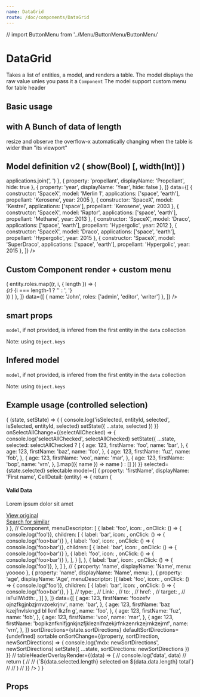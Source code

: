 ```yaml
---
name: DataGrid
route: /doc/components/DataGrid
---
```


// import ButtonMenu from '../Menu/ButtonMenu/ButtonMenu'




# DataGrid

Takes a list of entities, a model, and renders a table.
The model displays the raw value unles you pass it a `Component`
The model support custom menu for table header


## Basic usage

<Playground>
  <ThemeProvider>
    <DataGrid
      reorderable
      useSmartOverflowX
      resizable
      model={[
        { property: 'constructor', displayName: 'Main Constructor' },
        { property: 'model', displayName: 'Vehicule Model' },
        { property: 'application', displayName: 'Terrain' },
      ]}
      data={[
        { constructor: 'SpaceX - $$$$$$$$$$$$$$$$ $$$$$$$$$$$$$$$ $$$$$$$$$$$$$$$ $$$$$$$$$$$$$$$ $$$$$$$$$$$$$$$ $$$$$$$$$$$$$$$ $$$$$$$$$$$$$$$$$$$$$$$$$$$$$$ $$$$$$$$$$$$$$$ $$$$$$$$$$$$$$$ $$$$$$$$$$$$$$$ $$$$$$$$$$$$$$$ $$$$$$$$$$$$$$$ $$$$$$$$$$$$$$$ $$$$$$$$$$$$$$$', model: 'falcon', application: 'space' },
        { constructor: 'Tesla', model: 'model X', application: 'earth, mars' },
        { constructor: 'SpaceX', model: 'dragon', application: 'space' },
      ]}
    />
  </ThemeProvider>
</Playground>



## with A Bunch of data of length

resize and observe the overflow-x automatically changing when the table is wider than "its viewport"

<Playground>
  <ThemeProvider>
    <div>
      <DataGrid
        reorderable
        resizable
        useSmartOverflowX
        data={[
          { constructor: 'SpaceX - $$$$$$$$$$$$$$$$ $$$$$$$$$$$$$$$ $$$$$$$$$$$$$$$ $$$$$$$$$$$$$$$ $$$$$$$$$$$$$$$ $$$$$$$$$$$$$$$ $$$$$$$$$$$$$$$$$$$$$$$$$$$$$$ $$$$$$$$$$$$$$$ $$$$$$$$$$$$$$$ $$$$$$$$$$$$$$$ $$$$$$$$$$$$$$$ $$$$$$$$$$$$$$$ $$$$$$$$$$$$$$$ $$$$$$$$$$$$$$$', model: 'falcon  - $$$$$$$$$$$$$$$$', fooz: 'bar  - $$$$$$$$$$$$$$$$', foo: ' - $$$$$$$$$$$$$$$$', bar:  '- $$$$$$$$$$$$$$$$', baz: ' - $$$$$$$$$$$$$$$$ $$$$$$$$$$$$$$$$$$$$$$$$$$$$$$$$$$$$$$$$$$$$$$$$ $$$$$$$$$$$$$$$$$$$$$$$$$$$$$$$$$$$$$$$$$$$$$$$$ $$$$$$$$$$$$$$$$$$$$$$$$$$$$$$$$$$$$$$$$$$$$$$$$ $$$$$$$$$$$$$$$$$$$$$$$$$$$$$$$$$$$$$$$$$$$$$$$$ $$$$$$$$$$$$$$$$$$$$$$$$$$$$$$$$$$$$$$$$$$$$$$$$ $$$$$$$$$$$$$$$$$$$$$$$$$$$$$$$$$$$$$$$$$$$$$$$$ $$$$$$$$$$$$$$$$$$$$$$$$$$$$$$$$$$$$$$$$$$$$$$$$ $$$$$$$$$$$$$$$$$$$$$$$$$$$$$$$$$$$$$$$$$$$$$$$$ $$$$$$$$$$$$$$$$$$$$$$$$$$$$$$$$$$$$$$$$$$$$$$$$ $$$$$$$$$$$$$$$$$$$$$$$$$$$$$$$$$$$$$$$$$$$$$$$$ $$$$$$$$$$$$$$$$$$$$$$$$$$$$$$$$$$$$$$$$$$$$$$$$ $$$$$$$$$$$$$$$$$$$$$$$$$$$$$$$$' },
          { constructor: 'Tesla - $$$$$$$$$$$$$$$$', model: 'model X', fooz: 'bar  - $$$$$$$$$$$$$$$$', foo: ' - $$$$$$$$$$$$$$$$', bar:  '- $$$$$$$$$$$$$$$$', baz: ' - $$$$$$$$$$$$$$$$ $$$$$$$$$$$$$$$$$$$$$$$$$$$$$$$$$$$$$$$$$$$$$$$$ $$$$$$$$$$$$$$$$$$$$$$$$$$$$$$$$$$$$$$$$$$$$$$$$ $$$$$$$$$$$$$$$$$$$$$$$$$$$$$$$$$$$$$$$$$$$$$$$$ $$$$$$$$$$$$$$$$$$$$$$$$$$$$$$$$$$$$$$$$$$$$$$$$ $$$$$$$$$$$$$$$$$$$$$$$$$$$$$$$$$$$$$$$$$$$$$$$$ $$$$$$$$$$$$$$$$$$$$$$$$$$$$$$$$$$$$$$$$$$$$$$$$ $$$$$$$$$$$$$$$$$$$$$$$$$$$$$$$$$$$$$$$$$$$$$$$$ $$$$$$$$$$$$$$$$$$$$$$$$$$$$$$$$$$$$$$$$$$$$$$$$ $$$$$$$$$$$$$$$$$$$$$$$$$$$$$$$$$$$$$$$$$$$$$$$$ $$$$$$$$$$$$$$$$$$$$$$$$$$$$$$$$$$$$$$$$$$$$$$$$ $$$$$$$$$$$$$$$$$$$$$$$$$$$$$$$$$$$$$$$$$$$$$$$$ $$$$$$$$$$$$$$$$$$$$$$$$$$$$$$$$'  },
          { constructor: 'SpaceX - $$$$$$$$$$$$$$$$ $$$$$$$$$$$$$$$ $$$$$$$$$$$$$$$ $$$$$$$$$$$$$$$ $$$$$$$$$$$$$$$ $$$$$$$$$$$$$$$ $$$$$$$$$$$$$$$$$$$$$$$$$$$$$$ $$$$$$$$$$$$$$$ $$$$$$$$$$$$$$$ $$$$$$$$$$$$$$$ $$$$$$$$$$$$$$$ $$$$$$$$$$$$$$$ $$$$$$$$$$$$$$$ $$$$$$$$$$$$$$$', model: 'falcon  - $$$$$$$$$$$$$$$$', fooz: 'bar  - $$$$$$$$$$$$$$$$', foo: ' - $$$$$$$$$$$$$$$$', bar:  '- $$$$$$$$$$$$$$$$', baz: ' - $$$$$$$$$$$$$$$$ $$$$$$$$$$$$$$$$$$$$$$$$$$$$$$$$$$$$$$$$$$$$$$$$ $$$$$$$$$$$$$$$$$$$$$$$$$$$$$$$$$$$$$$$$$$$$$$$$ $$$$$$$$$$$$$$$$$$$$$$$$$$$$$$$$$$$$$$$$$$$$$$$$ $$$$$$$$$$$$$$$$$$$$$$$$$$$$$$$$$$$$$$$$$$$$$$$$ $$$$$$$$$$$$$$$$$$$$$$$$$$$$$$$$$$$$$$$$$$$$$$$$ $$$$$$$$$$$$$$$$$$$$$$$$$$$$$$$$$$$$$$$$$$$$$$$$ $$$$$$$$$$$$$$$$$$$$$$$$$$$$$$$$$$$$$$$$$$$$$$$$ $$$$$$$$$$$$$$$$$$$$$$$$$$$$$$$$$$$$$$$$$$$$$$$$ $$$$$$$$$$$$$$$$$$$$$$$$$$$$$$$$$$$$$$$$$$$$$$$$ $$$$$$$$$$$$$$$$$$$$$$$$$$$$$$$$$$$$$$$$$$$$$$$$ $$$$$$$$$$$$$$$$$$$$$$$$$$$$$$$$$$$$$$$$$$$$$$$$ $$$$$$$$$$$$$$$$$$$$$$$$$$$$$$$$' },
          { constructor: 'Tesla - $$$$$$$$$$$$$$$$', model: 'model X', fooz: 'bar  - $$$$$$$$$$$$$$$$', foo: ' - $$$$$$$$$$$$$$$$', bar:  '- $$$$$$$$$$$$$$$$', baz: ' - $$$$$$$$$$$$$$$$ $$$$$$$$$$$$$$$$$$$$$$$$$$$$$$$$$$$$$$$$$$$$$$$$ $$$$$$$$$$$$$$$$$$$$$$$$$$$$$$$$$$$$$$$$$$$$$$$$ $$$$$$$$$$$$$$$$$$$$$$$$$$$$$$$$$$$$$$$$$$$$$$$$ $$$$$$$$$$$$$$$$$$$$$$$$$$$$$$$$$$$$$$$$$$$$$$$$ $$$$$$$$$$$$$$$$$$$$$$$$$$$$$$$$$$$$$$$$$$$$$$$$ $$$$$$$$$$$$$$$$$$$$$$$$$$$$$$$$$$$$$$$$$$$$$$$$ $$$$$$$$$$$$$$$$$$$$$$$$$$$$$$$$$$$$$$$$$$$$$$$$ $$$$$$$$$$$$$$$$$$$$$$$$$$$$$$$$$$$$$$$$$$$$$$$$ $$$$$$$$$$$$$$$$$$$$$$$$$$$$$$$$$$$$$$$$$$$$$$$$ $$$$$$$$$$$$$$$$$$$$$$$$$$$$$$$$$$$$$$$$$$$$$$$$ $$$$$$$$$$$$$$$$$$$$$$$$$$$$$$$$$$$$$$$$$$$$$$$$ $$$$$$$$$$$$$$$$$$$$$$$$$$$$$$$$'  },
          { constructor: 'SpaceX - $$$$$$$$$$$$$$$$ $$$$$$$$$$$$$$$ $$$$$$$$$$$$$$$ $$$$$$$$$$$$$$$ $$$$$$$$$$$$$$$ $$$$$$$$$$$$$$$ $$$$$$$$$$$$$$$$$$$$$$$$$$$$$$ $$$$$$$$$$$$$$$ $$$$$$$$$$$$$$$ $$$$$$$$$$$$$$$ $$$$$$$$$$$$$$$ $$$$$$$$$$$$$$$ $$$$$$$$$$$$$$$ $$$$$$$$$$$$$$$', model: 'falcon  - $$$$$$$$$$$$$$$$', fooz: 'bar  - $$$$$$$$$$$$$$$$', foo: ' - $$$$$$$$$$$$$$$$', bar:  '- $$$$$$$$$$$$$$$$', baz: ' - $$$$$$$$$$$$$$$$ $$$$$$$$$$$$$$$$$$$$$$$$$$$$$$$$$$$$$$$$$$$$$$$$ $$$$$$$$$$$$$$$$$$$$$$$$$$$$$$$$$$$$$$$$$$$$$$$$ $$$$$$$$$$$$$$$$$$$$$$$$$$$$$$$$$$$$$$$$$$$$$$$$ $$$$$$$$$$$$$$$$$$$$$$$$$$$$$$$$$$$$$$$$$$$$$$$$ $$$$$$$$$$$$$$$$$$$$$$$$$$$$$$$$$$$$$$$$$$$$$$$$ $$$$$$$$$$$$$$$$$$$$$$$$$$$$$$$$$$$$$$$$$$$$$$$$ $$$$$$$$$$$$$$$$$$$$$$$$$$$$$$$$$$$$$$$$$$$$$$$$ $$$$$$$$$$$$$$$$$$$$$$$$$$$$$$$$$$$$$$$$$$$$$$$$ $$$$$$$$$$$$$$$$$$$$$$$$$$$$$$$$$$$$$$$$$$$$$$$$ $$$$$$$$$$$$$$$$$$$$$$$$$$$$$$$$$$$$$$$$$$$$$$$$ $$$$$$$$$$$$$$$$$$$$$$$$$$$$$$$$$$$$$$$$$$$$$$$$ $$$$$$$$$$$$$$$$$$$$$$$$$$$$$$$$' },
          { constructor: 'Tesla - $$$$$$$$$$$$$$$$', model: 'model X', fooz: 'bar  - $$$$$$$$$$$$$$$$', foo: ' - $$$$$$$$$$$$$$$$', bar:  '- $$$$$$$$$$$$$$$$', baz: ' - $$$$$$$$$$$$$$$$ $$$$$$$$$$$$$$$$$$$$$$$$$$$$$$$$$$$$$$$$$$$$$$$$ $$$$$$$$$$$$$$$$$$$$$$$$$$$$$$$$$$$$$$$$$$$$$$$$ $$$$$$$$$$$$$$$$$$$$$$$$$$$$$$$$$$$$$$$$$$$$$$$$ $$$$$$$$$$$$$$$$$$$$$$$$$$$$$$$$$$$$$$$$$$$$$$$$ $$$$$$$$$$$$$$$$$$$$$$$$$$$$$$$$$$$$$$$$$$$$$$$$ $$$$$$$$$$$$$$$$$$$$$$$$$$$$$$$$$$$$$$$$$$$$$$$$ $$$$$$$$$$$$$$$$$$$$$$$$$$$$$$$$$$$$$$$$$$$$$$$$ $$$$$$$$$$$$$$$$$$$$$$$$$$$$$$$$$$$$$$$$$$$$$$$$ $$$$$$$$$$$$$$$$$$$$$$$$$$$$$$$$$$$$$$$$$$$$$$$$ $$$$$$$$$$$$$$$$$$$$$$$$$$$$$$$$$$$$$$$$$$$$$$$$ $$$$$$$$$$$$$$$$$$$$$$$$$$$$$$$$$$$$$$$$$$$$$$$$ $$$$$$$$$$$$$$$$$$$$$$$$$$$$$$$$'  },
          { constructor: 'SpaceX - $$$$$$$$$$$$$$$$ $$$$$$$$$$$$$$$ $$$$$$$$$$$$$$$ $$$$$$$$$$$$$$$ $$$$$$$$$$$$$$$ $$$$$$$$$$$$$$$ $$$$$$$$$$$$$$$$$$$$$$$$$$$$$$ $$$$$$$$$$$$$$$ $$$$$$$$$$$$$$$ $$$$$$$$$$$$$$$ $$$$$$$$$$$$$$$ $$$$$$$$$$$$$$$ $$$$$$$$$$$$$$$ $$$$$$$$$$$$$$$', model: 'falcon  - $$$$$$$$$$$$$$$$', fooz: 'bar  - $$$$$$$$$$$$$$$$', foo: ' - $$$$$$$$$$$$$$$$', bar:  '- $$$$$$$$$$$$$$$$', baz: ' - $$$$$$$$$$$$$$$$ $$$$$$$$$$$$$$$$$$$$$$$$$$$$$$$$$$$$$$$$$$$$$$$$ $$$$$$$$$$$$$$$$$$$$$$$$$$$$$$$$$$$$$$$$$$$$$$$$ $$$$$$$$$$$$$$$$$$$$$$$$$$$$$$$$$$$$$$$$$$$$$$$$ $$$$$$$$$$$$$$$$$$$$$$$$$$$$$$$$$$$$$$$$$$$$$$$$ $$$$$$$$$$$$$$$$$$$$$$$$$$$$$$$$$$$$$$$$$$$$$$$$ $$$$$$$$$$$$$$$$$$$$$$$$$$$$$$$$$$$$$$$$$$$$$$$$ $$$$$$$$$$$$$$$$$$$$$$$$$$$$$$$$$$$$$$$$$$$$$$$$ $$$$$$$$$$$$$$$$$$$$$$$$$$$$$$$$$$$$$$$$$$$$$$$$ $$$$$$$$$$$$$$$$$$$$$$$$$$$$$$$$$$$$$$$$$$$$$$$$ $$$$$$$$$$$$$$$$$$$$$$$$$$$$$$$$$$$$$$$$$$$$$$$$ $$$$$$$$$$$$$$$$$$$$$$$$$$$$$$$$$$$$$$$$$$$$$$$$ $$$$$$$$$$$$$$$$$$$$$$$$$$$$$$$$' },
          { constructor: 'Tesla - $$$$$$$$$$$$$$$$', model: 'model X', fooz: 'bar  - $$$$$$$$$$$$$$$$', foo: ' - $$$$$$$$$$$$$$$$', bar:  '- $$$$$$$$$$$$$$$$', baz: ' - $$$$$$$$$$$$$$$$ $$$$$$$$$$$$$$$$$$$$$$$$$$$$$$$$$$$$$$$$$$$$$$$$ $$$$$$$$$$$$$$$$$$$$$$$$$$$$$$$$$$$$$$$$$$$$$$$$ $$$$$$$$$$$$$$$$$$$$$$$$$$$$$$$$$$$$$$$$$$$$$$$$ $$$$$$$$$$$$$$$$$$$$$$$$$$$$$$$$$$$$$$$$$$$$$$$$ $$$$$$$$$$$$$$$$$$$$$$$$$$$$$$$$$$$$$$$$$$$$$$$$ $$$$$$$$$$$$$$$$$$$$$$$$$$$$$$$$$$$$$$$$$$$$$$$$ $$$$$$$$$$$$$$$$$$$$$$$$$$$$$$$$$$$$$$$$$$$$$$$$ $$$$$$$$$$$$$$$$$$$$$$$$$$$$$$$$$$$$$$$$$$$$$$$$ $$$$$$$$$$$$$$$$$$$$$$$$$$$$$$$$$$$$$$$$$$$$$$$$ $$$$$$$$$$$$$$$$$$$$$$$$$$$$$$$$$$$$$$$$$$$$$$$$ $$$$$$$$$$$$$$$$$$$$$$$$$$$$$$$$$$$$$$$$$$$$$$$$ $$$$$$$$$$$$$$$$$$$$$$$$$$$$$$$$'  },
          { constructor: 'SpaceX - $$$$$$$$$$$$$$$$ $$$$$$$$$$$$$$$ $$$$$$$$$$$$$$$ $$$$$$$$$$$$$$$ $$$$$$$$$$$$$$$ $$$$$$$$$$$$$$$ $$$$$$$$$$$$$$$$$$$$$$$$$$$$$$ $$$$$$$$$$$$$$$ $$$$$$$$$$$$$$$ $$$$$$$$$$$$$$$ $$$$$$$$$$$$$$$ $$$$$$$$$$$$$$$ $$$$$$$$$$$$$$$ $$$$$$$$$$$$$$$', model: 'falcon  - $$$$$$$$$$$$$$$$', fooz: 'bar  - $$$$$$$$$$$$$$$$', foo: ' - $$$$$$$$$$$$$$$$', bar:  '- $$$$$$$$$$$$$$$$', baz: ' - $$$$$$$$$$$$$$$$ $$$$$$$$$$$$$$$$$$$$$$$$$$$$$$$$$$$$$$$$$$$$$$$$ $$$$$$$$$$$$$$$$$$$$$$$$$$$$$$$$$$$$$$$$$$$$$$$$ $$$$$$$$$$$$$$$$$$$$$$$$$$$$$$$$$$$$$$$$$$$$$$$$ $$$$$$$$$$$$$$$$$$$$$$$$$$$$$$$$$$$$$$$$$$$$$$$$ $$$$$$$$$$$$$$$$$$$$$$$$$$$$$$$$$$$$$$$$$$$$$$$$ $$$$$$$$$$$$$$$$$$$$$$$$$$$$$$$$$$$$$$$$$$$$$$$$ $$$$$$$$$$$$$$$$$$$$$$$$$$$$$$$$$$$$$$$$$$$$$$$$ $$$$$$$$$$$$$$$$$$$$$$$$$$$$$$$$$$$$$$$$$$$$$$$$ $$$$$$$$$$$$$$$$$$$$$$$$$$$$$$$$$$$$$$$$$$$$$$$$ $$$$$$$$$$$$$$$$$$$$$$$$$$$$$$$$$$$$$$$$$$$$$$$$ $$$$$$$$$$$$$$$$$$$$$$$$$$$$$$$$$$$$$$$$$$$$$$$$ $$$$$$$$$$$$$$$$$$$$$$$$$$$$$$$$' },
          { constructor: 'Tesla - $$$$$$$$$$$$$$$$', model: 'model X', fooz: 'bar  - $$$$$$$$$$$$$$$$', foo: ' - $$$$$$$$$$$$$$$$', bar:  '- $$$$$$$$$$$$$$$$', baz: ' - $$$$$$$$$$$$$$$$ $$$$$$$$$$$$$$$$$$$$$$$$$$$$$$$$$$$$$$$$$$$$$$$$ $$$$$$$$$$$$$$$$$$$$$$$$$$$$$$$$$$$$$$$$$$$$$$$$ $$$$$$$$$$$$$$$$$$$$$$$$$$$$$$$$$$$$$$$$$$$$$$$$ $$$$$$$$$$$$$$$$$$$$$$$$$$$$$$$$$$$$$$$$$$$$$$$$ $$$$$$$$$$$$$$$$$$$$$$$$$$$$$$$$$$$$$$$$$$$$$$$$ $$$$$$$$$$$$$$$$$$$$$$$$$$$$$$$$$$$$$$$$$$$$$$$$ $$$$$$$$$$$$$$$$$$$$$$$$$$$$$$$$$$$$$$$$$$$$$$$$ $$$$$$$$$$$$$$$$$$$$$$$$$$$$$$$$$$$$$$$$$$$$$$$$ $$$$$$$$$$$$$$$$$$$$$$$$$$$$$$$$$$$$$$$$$$$$$$$$ $$$$$$$$$$$$$$$$$$$$$$$$$$$$$$$$$$$$$$$$$$$$$$$$ $$$$$$$$$$$$$$$$$$$$$$$$$$$$$$$$$$$$$$$$$$$$$$$$ $$$$$$$$$$$$$$$$$$$$$$$$$$$$$$$$'  },
          { constructor: 'SpaceX - $$$$$$$$$$$$$$$$ $$$$$$$$$$$$$$$ $$$$$$$$$$$$$$$ $$$$$$$$$$$$$$$ $$$$$$$$$$$$$$$ $$$$$$$$$$$$$$$ $$$$$$$$$$$$$$$$$$$$$$$$$$$$$$ $$$$$$$$$$$$$$$ $$$$$$$$$$$$$$$ $$$$$$$$$$$$$$$ $$$$$$$$$$$$$$$ $$$$$$$$$$$$$$$ $$$$$$$$$$$$$$$ $$$$$$$$$$$$$$$', model: 'falcon  - $$$$$$$$$$$$$$$$', fooz: 'bar  - $$$$$$$$$$$$$$$$', foo: ' - $$$$$$$$$$$$$$$$', bar:  '- $$$$$$$$$$$$$$$$', baz: ' - $$$$$$$$$$$$$$$$ $$$$$$$$$$$$$$$$$$$$$$$$$$$$$$$$$$$$$$$$$$$$$$$$ $$$$$$$$$$$$$$$$$$$$$$$$$$$$$$$$$$$$$$$$$$$$$$$$ $$$$$$$$$$$$$$$$$$$$$$$$$$$$$$$$$$$$$$$$$$$$$$$$ $$$$$$$$$$$$$$$$$$$$$$$$$$$$$$$$$$$$$$$$$$$$$$$$ $$$$$$$$$$$$$$$$$$$$$$$$$$$$$$$$$$$$$$$$$$$$$$$$ $$$$$$$$$$$$$$$$$$$$$$$$$$$$$$$$$$$$$$$$$$$$$$$$ $$$$$$$$$$$$$$$$$$$$$$$$$$$$$$$$$$$$$$$$$$$$$$$$ $$$$$$$$$$$$$$$$$$$$$$$$$$$$$$$$$$$$$$$$$$$$$$$$ $$$$$$$$$$$$$$$$$$$$$$$$$$$$$$$$$$$$$$$$$$$$$$$$ $$$$$$$$$$$$$$$$$$$$$$$$$$$$$$$$$$$$$$$$$$$$$$$$ $$$$$$$$$$$$$$$$$$$$$$$$$$$$$$$$$$$$$$$$$$$$$$$$ $$$$$$$$$$$$$$$$$$$$$$$$$$$$$$$$' },
          { constructor: 'Tesla - $$$$$$$$$$$$$$$$', model: 'model X', fooz: 'bar  - $$$$$$$$$$$$$$$$', foo: ' - $$$$$$$$$$$$$$$$', bar:  '- $$$$$$$$$$$$$$$$', baz: ' - $$$$$$$$$$$$$$$$ $$$$$$$$$$$$$$$$$$$$$$$$$$$$$$$$$$$$$$$$$$$$$$$$ $$$$$$$$$$$$$$$$$$$$$$$$$$$$$$$$$$$$$$$$$$$$$$$$ $$$$$$$$$$$$$$$$$$$$$$$$$$$$$$$$$$$$$$$$$$$$$$$$ $$$$$$$$$$$$$$$$$$$$$$$$$$$$$$$$$$$$$$$$$$$$$$$$ $$$$$$$$$$$$$$$$$$$$$$$$$$$$$$$$$$$$$$$$$$$$$$$$ $$$$$$$$$$$$$$$$$$$$$$$$$$$$$$$$$$$$$$$$$$$$$$$$ $$$$$$$$$$$$$$$$$$$$$$$$$$$$$$$$$$$$$$$$$$$$$$$$ $$$$$$$$$$$$$$$$$$$$$$$$$$$$$$$$$$$$$$$$$$$$$$$$ $$$$$$$$$$$$$$$$$$$$$$$$$$$$$$$$$$$$$$$$$$$$$$$$ $$$$$$$$$$$$$$$$$$$$$$$$$$$$$$$$$$$$$$$$$$$$$$$$ $$$$$$$$$$$$$$$$$$$$$$$$$$$$$$$$$$$$$$$$$$$$$$$$ $$$$$$$$$$$$$$$$$$$$$$$$$$$$$$$$'  },
          { constructor: 'SpaceX - $$$$$$$$$$$$$$$$ $$$$$$$$$$$$$$$ $$$$$$$$$$$$$$$ $$$$$$$$$$$$$$$ $$$$$$$$$$$$$$$ $$$$$$$$$$$$$$$ $$$$$$$$$$$$$$$$$$$$$$$$$$$$$$ $$$$$$$$$$$$$$$ $$$$$$$$$$$$$$$ $$$$$$$$$$$$$$$ $$$$$$$$$$$$$$$ $$$$$$$$$$$$$$$ $$$$$$$$$$$$$$$ $$$$$$$$$$$$$$$', model: 'falcon  - $$$$$$$$$$$$$$$$', fooz: 'bar  - $$$$$$$$$$$$$$$$', foo: ' - $$$$$$$$$$$$$$$$', bar:  '- $$$$$$$$$$$$$$$$', baz: ' - $$$$$$$$$$$$$$$$ $$$$$$$$$$$$$$$$$$$$$$$$$$$$$$$$$$$$$$$$$$$$$$$$ $$$$$$$$$$$$$$$$$$$$$$$$$$$$$$$$$$$$$$$$$$$$$$$$ $$$$$$$$$$$$$$$$$$$$$$$$$$$$$$$$$$$$$$$$$$$$$$$$ $$$$$$$$$$$$$$$$$$$$$$$$$$$$$$$$$$$$$$$$$$$$$$$$ $$$$$$$$$$$$$$$$$$$$$$$$$$$$$$$$$$$$$$$$$$$$$$$$ $$$$$$$$$$$$$$$$$$$$$$$$$$$$$$$$$$$$$$$$$$$$$$$$ $$$$$$$$$$$$$$$$$$$$$$$$$$$$$$$$$$$$$$$$$$$$$$$$ $$$$$$$$$$$$$$$$$$$$$$$$$$$$$$$$$$$$$$$$$$$$$$$$ $$$$$$$$$$$$$$$$$$$$$$$$$$$$$$$$$$$$$$$$$$$$$$$$ $$$$$$$$$$$$$$$$$$$$$$$$$$$$$$$$$$$$$$$$$$$$$$$$ $$$$$$$$$$$$$$$$$$$$$$$$$$$$$$$$$$$$$$$$$$$$$$$$ $$$$$$$$$$$$$$$$$$$$$$$$$$$$$$$$' },
          { constructor: 'Tesla - $$$$$$$$$$$$$$$$', model: 'model X', fooz: 'bar  - $$$$$$$$$$$$$$$$', foo: ' - $$$$$$$$$$$$$$$$', bar:  '- $$$$$$$$$$$$$$$$', baz: ' - $$$$$$$$$$$$$$$$ $$$$$$$$$$$$$$$$$$$$$$$$$$$$$$$$$$$$$$$$$$$$$$$$ $$$$$$$$$$$$$$$$$$$$$$$$$$$$$$$$$$$$$$$$$$$$$$$$ $$$$$$$$$$$$$$$$$$$$$$$$$$$$$$$$$$$$$$$$$$$$$$$$ $$$$$$$$$$$$$$$$$$$$$$$$$$$$$$$$$$$$$$$$$$$$$$$$ $$$$$$$$$$$$$$$$$$$$$$$$$$$$$$$$$$$$$$$$$$$$$$$$ $$$$$$$$$$$$$$$$$$$$$$$$$$$$$$$$$$$$$$$$$$$$$$$$ $$$$$$$$$$$$$$$$$$$$$$$$$$$$$$$$$$$$$$$$$$$$$$$$ $$$$$$$$$$$$$$$$$$$$$$$$$$$$$$$$$$$$$$$$$$$$$$$$ $$$$$$$$$$$$$$$$$$$$$$$$$$$$$$$$$$$$$$$$$$$$$$$$ $$$$$$$$$$$$$$$$$$$$$$$$$$$$$$$$$$$$$$$$$$$$$$$$ $$$$$$$$$$$$$$$$$$$$$$$$$$$$$$$$$$$$$$$$$$$$$$$$ $$$$$$$$$$$$$$$$$$$$$$$$$$$$$$$$'  },
          { constructor: 'SpaceX - $$$$$$$$$$$$$$$$ $$$$$$$$$$$$$$$ $$$$$$$$$$$$$$$ $$$$$$$$$$$$$$$ $$$$$$$$$$$$$$$ $$$$$$$$$$$$$$$ $$$$$$$$$$$$$$$$$$$$$$$$$$$$$$ $$$$$$$$$$$$$$$ $$$$$$$$$$$$$$$ $$$$$$$$$$$$$$$ $$$$$$$$$$$$$$$ $$$$$$$$$$$$$$$ $$$$$$$$$$$$$$$ $$$$$$$$$$$$$$$', model: 'falcon  - $$$$$$$$$$$$$$$$', fooz: 'bar  - $$$$$$$$$$$$$$$$', foo: ' - $$$$$$$$$$$$$$$$', bar:  '- $$$$$$$$$$$$$$$$', baz: ' - $$$$$$$$$$$$$$$$ $$$$$$$$$$$$$$$$$$$$$$$$$$$$$$$$$$$$$$$$$$$$$$$$ $$$$$$$$$$$$$$$$$$$$$$$$$$$$$$$$$$$$$$$$$$$$$$$$ $$$$$$$$$$$$$$$$$$$$$$$$$$$$$$$$$$$$$$$$$$$$$$$$ $$$$$$$$$$$$$$$$$$$$$$$$$$$$$$$$$$$$$$$$$$$$$$$$ $$$$$$$$$$$$$$$$$$$$$$$$$$$$$$$$$$$$$$$$$$$$$$$$ $$$$$$$$$$$$$$$$$$$$$$$$$$$$$$$$$$$$$$$$$$$$$$$$ $$$$$$$$$$$$$$$$$$$$$$$$$$$$$$$$$$$$$$$$$$$$$$$$ $$$$$$$$$$$$$$$$$$$$$$$$$$$$$$$$$$$$$$$$$$$$$$$$ $$$$$$$$$$$$$$$$$$$$$$$$$$$$$$$$$$$$$$$$$$$$$$$$ $$$$$$$$$$$$$$$$$$$$$$$$$$$$$$$$$$$$$$$$$$$$$$$$ $$$$$$$$$$$$$$$$$$$$$$$$$$$$$$$$$$$$$$$$$$$$$$$$ $$$$$$$$$$$$$$$$$$$$$$$$$$$$$$$$' },
          { constructor: 'Tesla - $$$$$$$$$$$$$$$$', model: 'model X', fooz: 'bar  - $$$$$$$$$$$$$$$$', foo: ' - $$$$$$$$$$$$$$$$', bar:  '- $$$$$$$$$$$$$$$$', baz: ' - $$$$$$$$$$$$$$$$ $$$$$$$$$$$$$$$$$$$$$$$$$$$$$$$$$$$$$$$$$$$$$$$$ $$$$$$$$$$$$$$$$$$$$$$$$$$$$$$$$$$$$$$$$$$$$$$$$ $$$$$$$$$$$$$$$$$$$$$$$$$$$$$$$$$$$$$$$$$$$$$$$$ $$$$$$$$$$$$$$$$$$$$$$$$$$$$$$$$$$$$$$$$$$$$$$$$ $$$$$$$$$$$$$$$$$$$$$$$$$$$$$$$$$$$$$$$$$$$$$$$$ $$$$$$$$$$$$$$$$$$$$$$$$$$$$$$$$$$$$$$$$$$$$$$$$ $$$$$$$$$$$$$$$$$$$$$$$$$$$$$$$$$$$$$$$$$$$$$$$$ $$$$$$$$$$$$$$$$$$$$$$$$$$$$$$$$$$$$$$$$$$$$$$$$ $$$$$$$$$$$$$$$$$$$$$$$$$$$$$$$$$$$$$$$$$$$$$$$$ $$$$$$$$$$$$$$$$$$$$$$$$$$$$$$$$$$$$$$$$$$$$$$$$ $$$$$$$$$$$$$$$$$$$$$$$$$$$$$$$$$$$$$$$$$$$$$$$$ $$$$$$$$$$$$$$$$$$$$$$$$$$$$$$$$'  },
          { constructor: 'SpaceX - $$$$$$$$$$$$$$$$ $$$$$$$$$$$$$$$ $$$$$$$$$$$$$$$ $$$$$$$$$$$$$$$ $$$$$$$$$$$$$$$ $$$$$$$$$$$$$$$ $$$$$$$$$$$$$$$$$$$$$$$$$$$$$$ $$$$$$$$$$$$$$$ $$$$$$$$$$$$$$$ $$$$$$$$$$$$$$$ $$$$$$$$$$$$$$$ $$$$$$$$$$$$$$$ $$$$$$$$$$$$$$$ $$$$$$$$$$$$$$$', model: 'falcon  - $$$$$$$$$$$$$$$$', fooz: 'bar  - $$$$$$$$$$$$$$$$', foo: ' - $$$$$$$$$$$$$$$$', bar:  '- $$$$$$$$$$$$$$$$', baz: ' - $$$$$$$$$$$$$$$$ $$$$$$$$$$$$$$$$$$$$$$$$$$$$$$$$$$$$$$$$$$$$$$$$ $$$$$$$$$$$$$$$$$$$$$$$$$$$$$$$$$$$$$$$$$$$$$$$$ $$$$$$$$$$$$$$$$$$$$$$$$$$$$$$$$$$$$$$$$$$$$$$$$ $$$$$$$$$$$$$$$$$$$$$$$$$$$$$$$$$$$$$$$$$$$$$$$$ $$$$$$$$$$$$$$$$$$$$$$$$$$$$$$$$$$$$$$$$$$$$$$$$ $$$$$$$$$$$$$$$$$$$$$$$$$$$$$$$$$$$$$$$$$$$$$$$$ $$$$$$$$$$$$$$$$$$$$$$$$$$$$$$$$$$$$$$$$$$$$$$$$ $$$$$$$$$$$$$$$$$$$$$$$$$$$$$$$$$$$$$$$$$$$$$$$$ $$$$$$$$$$$$$$$$$$$$$$$$$$$$$$$$$$$$$$$$$$$$$$$$ $$$$$$$$$$$$$$$$$$$$$$$$$$$$$$$$$$$$$$$$$$$$$$$$ $$$$$$$$$$$$$$$$$$$$$$$$$$$$$$$$$$$$$$$$$$$$$$$$ $$$$$$$$$$$$$$$$$$$$$$$$$$$$$$$$' },
          { constructor: 'Tesla - $$$$$$$$$$$$$$$$', model: 'model X', fooz: 'bar  - $$$$$$$$$$$$$$$$', foo: ' - $$$$$$$$$$$$$$$$', bar:  '- $$$$$$$$$$$$$$$$', baz: ' - $$$$$$$$$$$$$$$$ $$$$$$$$$$$$$$$$$$$$$$$$$$$$$$$$$$$$$$$$$$$$$$$$ $$$$$$$$$$$$$$$$$$$$$$$$$$$$$$$$$$$$$$$$$$$$$$$$ $$$$$$$$$$$$$$$$$$$$$$$$$$$$$$$$$$$$$$$$$$$$$$$$ $$$$$$$$$$$$$$$$$$$$$$$$$$$$$$$$$$$$$$$$$$$$$$$$ $$$$$$$$$$$$$$$$$$$$$$$$$$$$$$$$$$$$$$$$$$$$$$$$ $$$$$$$$$$$$$$$$$$$$$$$$$$$$$$$$$$$$$$$$$$$$$$$$ $$$$$$$$$$$$$$$$$$$$$$$$$$$$$$$$$$$$$$$$$$$$$$$$ $$$$$$$$$$$$$$$$$$$$$$$$$$$$$$$$$$$$$$$$$$$$$$$$ $$$$$$$$$$$$$$$$$$$$$$$$$$$$$$$$$$$$$$$$$$$$$$$$ $$$$$$$$$$$$$$$$$$$$$$$$$$$$$$$$$$$$$$$$$$$$$$$$ $$$$$$$$$$$$$$$$$$$$$$$$$$$$$$$$$$$$$$$$$$$$$$$$ $$$$$$$$$$$$$$$$$$$$$$$$$$$$$$$$'  },
          { constructor: 'SpaceX - $$$$$$$$$$$$$$$$ $$$$$$$$$$$$$$$ $$$$$$$$$$$$$$$ $$$$$$$$$$$$$$$ $$$$$$$$$$$$$$$ $$$$$$$$$$$$$$$ $$$$$$$$$$$$$$$$$$$$$$$$$$$$$$ $$$$$$$$$$$$$$$ $$$$$$$$$$$$$$$ $$$$$$$$$$$$$$$ $$$$$$$$$$$$$$$ $$$$$$$$$$$$$$$ $$$$$$$$$$$$$$$ $$$$$$$$$$$$$$$', model: 'falcon  - $$$$$$$$$$$$$$$$', fooz: 'bar  - $$$$$$$$$$$$$$$$', foo: ' - $$$$$$$$$$$$$$$$', bar:  '- $$$$$$$$$$$$$$$$', baz: ' - $$$$$$$$$$$$$$$$ $$$$$$$$$$$$$$$$$$$$$$$$$$$$$$$$$$$$$$$$$$$$$$$$ $$$$$$$$$$$$$$$$$$$$$$$$$$$$$$$$$$$$$$$$$$$$$$$$ $$$$$$$$$$$$$$$$$$$$$$$$$$$$$$$$$$$$$$$$$$$$$$$$ $$$$$$$$$$$$$$$$$$$$$$$$$$$$$$$$$$$$$$$$$$$$$$$$ $$$$$$$$$$$$$$$$$$$$$$$$$$$$$$$$$$$$$$$$$$$$$$$$ $$$$$$$$$$$$$$$$$$$$$$$$$$$$$$$$$$$$$$$$$$$$$$$$ $$$$$$$$$$$$$$$$$$$$$$$$$$$$$$$$$$$$$$$$$$$$$$$$ $$$$$$$$$$$$$$$$$$$$$$$$$$$$$$$$$$$$$$$$$$$$$$$$ $$$$$$$$$$$$$$$$$$$$$$$$$$$$$$$$$$$$$$$$$$$$$$$$ $$$$$$$$$$$$$$$$$$$$$$$$$$$$$$$$$$$$$$$$$$$$$$$$ $$$$$$$$$$$$$$$$$$$$$$$$$$$$$$$$$$$$$$$$$$$$$$$$ $$$$$$$$$$$$$$$$$$$$$$$$$$$$$$$$' },
          { constructor: 'Tesla - $$$$$$$$$$$$$$$$', model: 'model X', fooz: 'bar  - $$$$$$$$$$$$$$$$', foo: ' - $$$$$$$$$$$$$$$$', bar:  '- $$$$$$$$$$$$$$$$', baz: ' - $$$$$$$$$$$$$$$$ $$$$$$$$$$$$$$$$$$$$$$$$$$$$$$$$$$$$$$$$$$$$$$$$ $$$$$$$$$$$$$$$$$$$$$$$$$$$$$$$$$$$$$$$$$$$$$$$$ $$$$$$$$$$$$$$$$$$$$$$$$$$$$$$$$$$$$$$$$$$$$$$$$ $$$$$$$$$$$$$$$$$$$$$$$$$$$$$$$$$$$$$$$$$$$$$$$$ $$$$$$$$$$$$$$$$$$$$$$$$$$$$$$$$$$$$$$$$$$$$$$$$ $$$$$$$$$$$$$$$$$$$$$$$$$$$$$$$$$$$$$$$$$$$$$$$$ $$$$$$$$$$$$$$$$$$$$$$$$$$$$$$$$$$$$$$$$$$$$$$$$ $$$$$$$$$$$$$$$$$$$$$$$$$$$$$$$$$$$$$$$$$$$$$$$$ $$$$$$$$$$$$$$$$$$$$$$$$$$$$$$$$$$$$$$$$$$$$$$$$ $$$$$$$$$$$$$$$$$$$$$$$$$$$$$$$$$$$$$$$$$$$$$$$$ $$$$$$$$$$$$$$$$$$$$$$$$$$$$$$$$$$$$$$$$$$$$$$$$ $$$$$$$$$$$$$$$$$$$$$$$$$$$$$$$$'  },
          { constructor: 'SpaceX - $$$$$$$$$$$$$$$$ $$$$$$$$$$$$$$$ $$$$$$$$$$$$$$$ $$$$$$$$$$$$$$$ $$$$$$$$$$$$$$$ $$$$$$$$$$$$$$$ $$$$$$$$$$$$$$$$$$$$$$$$$$$$$$ $$$$$$$$$$$$$$$ $$$$$$$$$$$$$$$ $$$$$$$$$$$$$$$ $$$$$$$$$$$$$$$ $$$$$$$$$$$$$$$ $$$$$$$$$$$$$$$ $$$$$$$$$$$$$$$', model: 'falcon  - $$$$$$$$$$$$$$$$', fooz: 'bar  - $$$$$$$$$$$$$$$$', foo: ' - $$$$$$$$$$$$$$$$', bar:  '- $$$$$$$$$$$$$$$$', baz: ' - $$$$$$$$$$$$$$$$ $$$$$$$$$$$$$$$$$$$$$$$$$$$$$$$$$$$$$$$$$$$$$$$$ $$$$$$$$$$$$$$$$$$$$$$$$$$$$$$$$$$$$$$$$$$$$$$$$ $$$$$$$$$$$$$$$$$$$$$$$$$$$$$$$$$$$$$$$$$$$$$$$$ $$$$$$$$$$$$$$$$$$$$$$$$$$$$$$$$$$$$$$$$$$$$$$$$ $$$$$$$$$$$$$$$$$$$$$$$$$$$$$$$$$$$$$$$$$$$$$$$$ $$$$$$$$$$$$$$$$$$$$$$$$$$$$$$$$$$$$$$$$$$$$$$$$ $$$$$$$$$$$$$$$$$$$$$$$$$$$$$$$$$$$$$$$$$$$$$$$$ $$$$$$$$$$$$$$$$$$$$$$$$$$$$$$$$$$$$$$$$$$$$$$$$ $$$$$$$$$$$$$$$$$$$$$$$$$$$$$$$$$$$$$$$$$$$$$$$$ $$$$$$$$$$$$$$$$$$$$$$$$$$$$$$$$$$$$$$$$$$$$$$$$ $$$$$$$$$$$$$$$$$$$$$$$$$$$$$$$$$$$$$$$$$$$$$$$$ $$$$$$$$$$$$$$$$$$$$$$$$$$$$$$$$' },
          { constructor: 'Tesla - $$$$$$$$$$$$$$$$', model: 'model X', fooz: 'bar  - $$$$$$$$$$$$$$$$', foo: ' - $$$$$$$$$$$$$$$$', bar:  '- $$$$$$$$$$$$$$$$', baz: ' - $$$$$$$$$$$$$$$$ $$$$$$$$$$$$$$$$$$$$$$$$$$$$$$$$$$$$$$$$$$$$$$$$ $$$$$$$$$$$$$$$$$$$$$$$$$$$$$$$$$$$$$$$$$$$$$$$$ $$$$$$$$$$$$$$$$$$$$$$$$$$$$$$$$$$$$$$$$$$$$$$$$ $$$$$$$$$$$$$$$$$$$$$$$$$$$$$$$$$$$$$$$$$$$$$$$$ $$$$$$$$$$$$$$$$$$$$$$$$$$$$$$$$$$$$$$$$$$$$$$$$ $$$$$$$$$$$$$$$$$$$$$$$$$$$$$$$$$$$$$$$$$$$$$$$$ $$$$$$$$$$$$$$$$$$$$$$$$$$$$$$$$$$$$$$$$$$$$$$$$ $$$$$$$$$$$$$$$$$$$$$$$$$$$$$$$$$$$$$$$$$$$$$$$$ $$$$$$$$$$$$$$$$$$$$$$$$$$$$$$$$$$$$$$$$$$$$$$$$ $$$$$$$$$$$$$$$$$$$$$$$$$$$$$$$$$$$$$$$$$$$$$$$$ $$$$$$$$$$$$$$$$$$$$$$$$$$$$$$$$$$$$$$$$$$$$$$$$ $$$$$$$$$$$$$$$$$$$$$$$$$$$$$$$$'  },
          { constructor: 'SpaceX - $$$$$$$$$$$$$$$$ $$$$$$$$$$$$$$$ $$$$$$$$$$$$$$$ $$$$$$$$$$$$$$$ $$$$$$$$$$$$$$$ $$$$$$$$$$$$$$$ $$$$$$$$$$$$$$$$$$$$$$$$$$$$$$ $$$$$$$$$$$$$$$ $$$$$$$$$$$$$$$ $$$$$$$$$$$$$$$ $$$$$$$$$$$$$$$ $$$$$$$$$$$$$$$ $$$$$$$$$$$$$$$ $$$$$$$$$$$$$$$', model: 'falcon  - $$$$$$$$$$$$$$$$', fooz: 'bar  - $$$$$$$$$$$$$$$$', foo: ' - $$$$$$$$$$$$$$$$', bar:  '- $$$$$$$$$$$$$$$$', baz: ' - $$$$$$$$$$$$$$$$ $$$$$$$$$$$$$$$$$$$$$$$$$$$$$$$$$$$$$$$$$$$$$$$$ $$$$$$$$$$$$$$$$$$$$$$$$$$$$$$$$$$$$$$$$$$$$$$$$ $$$$$$$$$$$$$$$$$$$$$$$$$$$$$$$$$$$$$$$$$$$$$$$$ $$$$$$$$$$$$$$$$$$$$$$$$$$$$$$$$$$$$$$$$$$$$$$$$ $$$$$$$$$$$$$$$$$$$$$$$$$$$$$$$$$$$$$$$$$$$$$$$$ $$$$$$$$$$$$$$$$$$$$$$$$$$$$$$$$$$$$$$$$$$$$$$$$ $$$$$$$$$$$$$$$$$$$$$$$$$$$$$$$$$$$$$$$$$$$$$$$$ $$$$$$$$$$$$$$$$$$$$$$$$$$$$$$$$$$$$$$$$$$$$$$$$ $$$$$$$$$$$$$$$$$$$$$$$$$$$$$$$$$$$$$$$$$$$$$$$$ $$$$$$$$$$$$$$$$$$$$$$$$$$$$$$$$$$$$$$$$$$$$$$$$ $$$$$$$$$$$$$$$$$$$$$$$$$$$$$$$$$$$$$$$$$$$$$$$$ $$$$$$$$$$$$$$$$$$$$$$$$$$$$$$$$' },
          { constructor: 'Tesla - $$$$$$$$$$$$$$$$', model: 'model X', fooz: 'bar  - $$$$$$$$$$$$$$$$', foo: ' - $$$$$$$$$$$$$$$$', bar:  '- $$$$$$$$$$$$$$$$', baz: ' - $$$$$$$$$$$$$$$$ $$$$$$$$$$$$$$$$$$$$$$$$$$$$$$$$$$$$$$$$$$$$$$$$ $$$$$$$$$$$$$$$$$$$$$$$$$$$$$$$$$$$$$$$$$$$$$$$$ $$$$$$$$$$$$$$$$$$$$$$$$$$$$$$$$$$$$$$$$$$$$$$$$ $$$$$$$$$$$$$$$$$$$$$$$$$$$$$$$$$$$$$$$$$$$$$$$$ $$$$$$$$$$$$$$$$$$$$$$$$$$$$$$$$$$$$$$$$$$$$$$$$ $$$$$$$$$$$$$$$$$$$$$$$$$$$$$$$$$$$$$$$$$$$$$$$$ $$$$$$$$$$$$$$$$$$$$$$$$$$$$$$$$$$$$$$$$$$$$$$$$ $$$$$$$$$$$$$$$$$$$$$$$$$$$$$$$$$$$$$$$$$$$$$$$$ $$$$$$$$$$$$$$$$$$$$$$$$$$$$$$$$$$$$$$$$$$$$$$$$ $$$$$$$$$$$$$$$$$$$$$$$$$$$$$$$$$$$$$$$$$$$$$$$$ $$$$$$$$$$$$$$$$$$$$$$$$$$$$$$$$$$$$$$$$$$$$$$$$ $$$$$$$$$$$$$$$$$$$$$$$$$$$$$$$$'  },
          { constructor: 'SpaceX - $$$$$$$$$$$$$$$$ $$$$$$$$$$$$$$$ $$$$$$$$$$$$$$$ $$$$$$$$$$$$$$$ $$$$$$$$$$$$$$$ $$$$$$$$$$$$$$$ $$$$$$$$$$$$$$$$$$$$$$$$$$$$$$ $$$$$$$$$$$$$$$ $$$$$$$$$$$$$$$ $$$$$$$$$$$$$$$ $$$$$$$$$$$$$$$ $$$$$$$$$$$$$$$ $$$$$$$$$$$$$$$ $$$$$$$$$$$$$$$', model: 'falcon  - $$$$$$$$$$$$$$$$', fooz: 'bar  - $$$$$$$$$$$$$$$$', foo: ' - $$$$$$$$$$$$$$$$', bar:  '- $$$$$$$$$$$$$$$$', baz: ' - $$$$$$$$$$$$$$$$ $$$$$$$$$$$$$$$$$$$$$$$$$$$$$$$$$$$$$$$$$$$$$$$$ $$$$$$$$$$$$$$$$$$$$$$$$$$$$$$$$$$$$$$$$$$$$$$$$ $$$$$$$$$$$$$$$$$$$$$$$$$$$$$$$$$$$$$$$$$$$$$$$$ $$$$$$$$$$$$$$$$$$$$$$$$$$$$$$$$$$$$$$$$$$$$$$$$ $$$$$$$$$$$$$$$$$$$$$$$$$$$$$$$$$$$$$$$$$$$$$$$$ $$$$$$$$$$$$$$$$$$$$$$$$$$$$$$$$$$$$$$$$$$$$$$$$ $$$$$$$$$$$$$$$$$$$$$$$$$$$$$$$$$$$$$$$$$$$$$$$$ $$$$$$$$$$$$$$$$$$$$$$$$$$$$$$$$$$$$$$$$$$$$$$$$ $$$$$$$$$$$$$$$$$$$$$$$$$$$$$$$$$$$$$$$$$$$$$$$$ $$$$$$$$$$$$$$$$$$$$$$$$$$$$$$$$$$$$$$$$$$$$$$$$ $$$$$$$$$$$$$$$$$$$$$$$$$$$$$$$$$$$$$$$$$$$$$$$$ $$$$$$$$$$$$$$$$$$$$$$$$$$$$$$$$' },
          { constructor: 'Tesla - $$$$$$$$$$$$$$$$', model: 'model X', fooz: 'bar  - $$$$$$$$$$$$$$$$', foo: ' - $$$$$$$$$$$$$$$$', bar:  '- $$$$$$$$$$$$$$$$', baz: ' - $$$$$$$$$$$$$$$$ $$$$$$$$$$$$$$$$$$$$$$$$$$$$$$$$$$$$$$$$$$$$$$$$ $$$$$$$$$$$$$$$$$$$$$$$$$$$$$$$$$$$$$$$$$$$$$$$$ $$$$$$$$$$$$$$$$$$$$$$$$$$$$$$$$$$$$$$$$$$$$$$$$ $$$$$$$$$$$$$$$$$$$$$$$$$$$$$$$$$$$$$$$$$$$$$$$$ $$$$$$$$$$$$$$$$$$$$$$$$$$$$$$$$$$$$$$$$$$$$$$$$ $$$$$$$$$$$$$$$$$$$$$$$$$$$$$$$$$$$$$$$$$$$$$$$$ $$$$$$$$$$$$$$$$$$$$$$$$$$$$$$$$$$$$$$$$$$$$$$$$ $$$$$$$$$$$$$$$$$$$$$$$$$$$$$$$$$$$$$$$$$$$$$$$$ $$$$$$$$$$$$$$$$$$$$$$$$$$$$$$$$$$$$$$$$$$$$$$$$ $$$$$$$$$$$$$$$$$$$$$$$$$$$$$$$$$$$$$$$$$$$$$$$$ $$$$$$$$$$$$$$$$$$$$$$$$$$$$$$$$$$$$$$$$$$$$$$$$ $$$$$$$$$$$$$$$$$$$$$$$$$$$$$$$$'  },
          { constructor: 'SpaceX - $$$$$$$$$$$$$$$$ $$$$$$$$$$$$$$$ $$$$$$$$$$$$$$$ $$$$$$$$$$$$$$$ $$$$$$$$$$$$$$$ $$$$$$$$$$$$$$$ $$$$$$$$$$$$$$$$$$$$$$$$$$$$$$ $$$$$$$$$$$$$$$ $$$$$$$$$$$$$$$ $$$$$$$$$$$$$$$ $$$$$$$$$$$$$$$ $$$$$$$$$$$$$$$ $$$$$$$$$$$$$$$ $$$$$$$$$$$$$$$', model: 'falcon  - $$$$$$$$$$$$$$$$', fooz: 'bar  - $$$$$$$$$$$$$$$$', foo: ' - $$$$$$$$$$$$$$$$', bar:  '- $$$$$$$$$$$$$$$$', baz: ' - $$$$$$$$$$$$$$$$ $$$$$$$$$$$$$$$$$$$$$$$$$$$$$$$$$$$$$$$$$$$$$$$$ $$$$$$$$$$$$$$$$$$$$$$$$$$$$$$$$$$$$$$$$$$$$$$$$ $$$$$$$$$$$$$$$$$$$$$$$$$$$$$$$$$$$$$$$$$$$$$$$$ $$$$$$$$$$$$$$$$$$$$$$$$$$$$$$$$$$$$$$$$$$$$$$$$ $$$$$$$$$$$$$$$$$$$$$$$$$$$$$$$$$$$$$$$$$$$$$$$$ $$$$$$$$$$$$$$$$$$$$$$$$$$$$$$$$$$$$$$$$$$$$$$$$ $$$$$$$$$$$$$$$$$$$$$$$$$$$$$$$$$$$$$$$$$$$$$$$$ $$$$$$$$$$$$$$$$$$$$$$$$$$$$$$$$$$$$$$$$$$$$$$$$ $$$$$$$$$$$$$$$$$$$$$$$$$$$$$$$$$$$$$$$$$$$$$$$$ $$$$$$$$$$$$$$$$$$$$$$$$$$$$$$$$$$$$$$$$$$$$$$$$ $$$$$$$$$$$$$$$$$$$$$$$$$$$$$$$$$$$$$$$$$$$$$$$$ $$$$$$$$$$$$$$$$$$$$$$$$$$$$$$$$' },
          { constructor: 'Tesla - $$$$$$$$$$$$$$$$', model: 'model X', fooz: 'bar  - $$$$$$$$$$$$$$$$', foo: ' - $$$$$$$$$$$$$$$$', bar:  '- $$$$$$$$$$$$$$$$', baz: ' - $$$$$$$$$$$$$$$$ $$$$$$$$$$$$$$$$$$$$$$$$$$$$$$$$$$$$$$$$$$$$$$$$ $$$$$$$$$$$$$$$$$$$$$$$$$$$$$$$$$$$$$$$$$$$$$$$$ $$$$$$$$$$$$$$$$$$$$$$$$$$$$$$$$$$$$$$$$$$$$$$$$ $$$$$$$$$$$$$$$$$$$$$$$$$$$$$$$$$$$$$$$$$$$$$$$$ $$$$$$$$$$$$$$$$$$$$$$$$$$$$$$$$$$$$$$$$$$$$$$$$ $$$$$$$$$$$$$$$$$$$$$$$$$$$$$$$$$$$$$$$$$$$$$$$$ $$$$$$$$$$$$$$$$$$$$$$$$$$$$$$$$$$$$$$$$$$$$$$$$ $$$$$$$$$$$$$$$$$$$$$$$$$$$$$$$$$$$$$$$$$$$$$$$$ $$$$$$$$$$$$$$$$$$$$$$$$$$$$$$$$$$$$$$$$$$$$$$$$ $$$$$$$$$$$$$$$$$$$$$$$$$$$$$$$$$$$$$$$$$$$$$$$$ $$$$$$$$$$$$$$$$$$$$$$$$$$$$$$$$$$$$$$$$$$$$$$$$ $$$$$$$$$$$$$$$$$$$$$$$$$$$$$$$$'  },
          { constructor: 'SpaceX - $$$$$$$$$$$$$$$$ $$$$$$$$$$$$$$$ $$$$$$$$$$$$$$$ $$$$$$$$$$$$$$$ $$$$$$$$$$$$$$$ $$$$$$$$$$$$$$$ $$$$$$$$$$$$$$$$$$$$$$$$$$$$$$ $$$$$$$$$$$$$$$ $$$$$$$$$$$$$$$ $$$$$$$$$$$$$$$ $$$$$$$$$$$$$$$ $$$$$$$$$$$$$$$ $$$$$$$$$$$$$$$ $$$$$$$$$$$$$$$', model: 'falcon  - $$$$$$$$$$$$$$$$', fooz: 'bar  - $$$$$$$$$$$$$$$$', foo: ' - $$$$$$$$$$$$$$$$', bar:  '- $$$$$$$$$$$$$$$$', baz: ' - $$$$$$$$$$$$$$$$ $$$$$$$$$$$$$$$$$$$$$$$$$$$$$$$$$$$$$$$$$$$$$$$$ $$$$$$$$$$$$$$$$$$$$$$$$$$$$$$$$$$$$$$$$$$$$$$$$ $$$$$$$$$$$$$$$$$$$$$$$$$$$$$$$$$$$$$$$$$$$$$$$$ $$$$$$$$$$$$$$$$$$$$$$$$$$$$$$$$$$$$$$$$$$$$$$$$ $$$$$$$$$$$$$$$$$$$$$$$$$$$$$$$$$$$$$$$$$$$$$$$$ $$$$$$$$$$$$$$$$$$$$$$$$$$$$$$$$$$$$$$$$$$$$$$$$ $$$$$$$$$$$$$$$$$$$$$$$$$$$$$$$$$$$$$$$$$$$$$$$$ $$$$$$$$$$$$$$$$$$$$$$$$$$$$$$$$$$$$$$$$$$$$$$$$ $$$$$$$$$$$$$$$$$$$$$$$$$$$$$$$$$$$$$$$$$$$$$$$$ $$$$$$$$$$$$$$$$$$$$$$$$$$$$$$$$$$$$$$$$$$$$$$$$ $$$$$$$$$$$$$$$$$$$$$$$$$$$$$$$$$$$$$$$$$$$$$$$$ $$$$$$$$$$$$$$$$$$$$$$$$$$$$$$$$' },
          { constructor: 'Tesla - $$$$$$$$$$$$$$$$', model: 'model X', fooz: 'bar  - $$$$$$$$$$$$$$$$', foo: ' - $$$$$$$$$$$$$$$$', bar:  '- $$$$$$$$$$$$$$$$', baz: ' - $$$$$$$$$$$$$$$$ $$$$$$$$$$$$$$$$$$$$$$$$$$$$$$$$$$$$$$$$$$$$$$$$ $$$$$$$$$$$$$$$$$$$$$$$$$$$$$$$$$$$$$$$$$$$$$$$$ $$$$$$$$$$$$$$$$$$$$$$$$$$$$$$$$$$$$$$$$$$$$$$$$ $$$$$$$$$$$$$$$$$$$$$$$$$$$$$$$$$$$$$$$$$$$$$$$$ $$$$$$$$$$$$$$$$$$$$$$$$$$$$$$$$$$$$$$$$$$$$$$$$ $$$$$$$$$$$$$$$$$$$$$$$$$$$$$$$$$$$$$$$$$$$$$$$$ $$$$$$$$$$$$$$$$$$$$$$$$$$$$$$$$$$$$$$$$$$$$$$$$ $$$$$$$$$$$$$$$$$$$$$$$$$$$$$$$$$$$$$$$$$$$$$$$$ $$$$$$$$$$$$$$$$$$$$$$$$$$$$$$$$$$$$$$$$$$$$$$$$ $$$$$$$$$$$$$$$$$$$$$$$$$$$$$$$$$$$$$$$$$$$$$$$$ $$$$$$$$$$$$$$$$$$$$$$$$$$$$$$$$$$$$$$$$$$$$$$$$ $$$$$$$$$$$$$$$$$$$$$$$$$$$$$$$$'  },
        ]}
      />
    </div>
  </ThemeProvider>
</Playground>




## Model definition v2 ( show(Bool) [, width(Int)] )

<Playground>
  <ThemeProvider>
    <DataGrid
      resizable
      model={[
        { property: 'constructor', displayName: 'Main Constructor', hide: false },
        { property: 'model', displayName: 'Vehicule Model', hide: false },
        { property: 'applications', displayName: 'Terrain(s)', hide: true, Component: ({ applications }) => applications.join(', ') },
        { property: 'propellant', displayName: 'Propellant', hide: true },
        { property: 'year', displayName: 'Year', hide: false },
      ]}
      data={[
        { constructor: 'SpaceX', model: 'Merlin 1', applications: ['space', 'earth'], propellant: 'Kerosene', year: 2005 },
        { constructor: 'SpaceX', model: 'Kestrel', applications: ['space'], propellant: 'Kerosene', year: 2003  },
        { constructor: 'SpaceX', model: 'Raptor', applications: ['space', 'earth'], propellant: 'Methane', year: 2013  },
        { constructor: 'SpaceX', model: 'Draco', applications: ['space', 'earth'], propellant: 'Hypergolic', year: 2012  },
        { constructor: 'SpaceX', model: 'Draco', applications: ['space', 'earth'], propellant: 'Hypergolic', year: 2015  },
        { constructor: 'SpaceX', model: 'SuperDraco', applications: ['space', 'earth'], propellant: 'Hypergolic', year: 2015  },
      ]}
    />
  </ThemeProvider>
</Playground>



## Custom Component render + custom menu

<Playground>
  <ThemeProvider>
  <DataGrid
    model={[
      { 
        property: 'name',
        displayName: 'Name',
      },
      {
        property: 'roles',
        displayName: 'User groups',
        Component: (entity) => (
          entity.roles.map((r, i, { length }) => (
            <div>
              <i>{r}</i>
              {i === length-1 ? '' : ', '}
            </div>
          ))
        )
      },
    ]}
    data={[
      { name: 'John', roles: ['admin', 'editor', 'writer'] },
    ]}
  />
</ThemeProvider>
</Playground>








## smart props

`model`, if not provided, is infered from the first entity in the `data` collection

Note: using `Object.keys`


<Playground>
  <ThemeProvider>
    <DataGrid
      useSmartOverflowX
      resizable
      model={[{
        property: 'constructor',
        displayName: 'Constructor',
      }, {
        property: 'model',
        displayName: 'Model',
      }]}
      data={[
        { constructor: 'Application/vnd Openxmlformats Officedocument Presentationml Presentation', model: 'falcon', foo: 'bar', year: 2016 },
        { constructor: 'Tesla', model: 'model X', foo: 'bar', year: 2017  },
        { constructor: 'SpaceX', model: 'Falcon heavy', foo: 'bar', year: 2014  },
        { constructor: 'SpaceX', model: 'Falcon 9', foo: 'bar', year: 2018  },
        { constructor: 'SpaceX', model: 'Application/vnd Openxmlformats Officedocument Presentationml Presentation', foo: 'bar', year: 2019  },
      ]}
    />
  </ThemeProvider>
</Playground>





## Infered model

`model`, if not provided, is infered from the first entity in the `data` collection

Note: using `Object.keys`


<Playground>
<ThemeProvider>
  <DataGrid
    data={[
      { constructor: 'SpaceX', model: 'falcon' },
      { constructor: 'Tesla', model: 'model X', foo: 'bar' },
    ]}
  />
  </ThemeProvider>
</Playground>



## Example usage (controlled selection)

<Playground>
<ThemeProvider>
  <WithState
    defaultState={{
      selected: ['bar', 'vrn'],
      sortDirections: [{ property: 'name' }, { property: 'firstName', sortDirection: 'ASC' }],
    }}
  >
    {
      (state, setState) => (
        <DataGrid
          useSmartOverflowX
          resizable
          propertyKey="name"
          onSelectionChange={(isSelected, entityId, selected) => {
            console.log('isSelected, entityId, selected', isSelected, entityId, selected)
            setState({ ...state, selected })
          }}
          onSelectAllChange={(selectAllChecked) => {
            console.log('selectAllChecked', selectAllChecked)
            setState({ ...state, selected: selectAllChecked ? [
            { age: 123, firstName: 'foo', name: 'bar', },
            { age: 123, firstName: 'baz', name: 'foo', },
            { age: 123, firstName: 'fuz', name: 'fob', },
            { age: 123, firstName: 'voo', name: 'mar', },
            { age: 123, firstName: 'bop', name: 'vrn', },
          ].map(({ name }) => name ) : [] })
          }}
          selected={state.selected}
          selectable
          model={[
            {
              property: 'firstName',
              displayName: 'First name',
              CellDetail: (entity) => {
                return (
                  <div style={{ padding: '16px' }}>
                    <h4>Valid Data</h4>
                    <p>Lorem ipsum dolor sit amet</p>
                    <Flex style={{ justifyContent: 'flex-start', margin: '8px 0' }}>
                      <Circle style={{ margin: '0 8px' }} />
                      <Circle style={{ margin: '0 8px' }} />
                    </Flex>
                    <div><a href="#">View original</a></div>
                    <div><a href="#">Search for similar</a></div>
                  </div>
                )
              },
              // Component,
              menuDescriptor: [
                {
                  label: 'foo',
                  icon: <Circle />,
                  onClick: () => { console.log('foo')},
                  children: [
                    { label: 'bar', icon: <Circle />, onClick: () => { console.log('foo>bar')} },
                    {
                      label: 'foo',
                      icon: <Circle />,
                      onClick: () => { console.log('foo>bar')},
                      children: [
                        { label: 'bar', icon: <Circle />, onClick: () => { console.log('foo>bar')} },
                        { label: 'foo', icon: <Circle />, onClick: () => { console.log('foo>bar')} },
                      ],
                    }
                  ],
                },
                {
                  label: 'bar',
                  icon: <Circle />,
                  onClick: () => { console.log('foo')},
                },
              ]
            },
            // { property: 'name', displayName: 'Name', menu: <ButtonMenu button={'≡'}>yooooo</ButtonMenu> },
            { property: 'name', displayName: 'Name', menu: <Flex style={{ padding: '8px', marginLeft: 'auto' }}><Star /></Flex> },
            {
              property: 'age',
              displayName: 'Age',
              menuDescriptor: [{
                label: 'foo',
                icon: <Circle />,
                onClick: () => { console.log('foo')},
                children: [
                  {
                    label: 'bar',
                    icon: <Circle />,
                    onClick: () => { console.log('foo>bar')},
                  }
                ],
                // type: ,
                // Link: ,
                // to: ,
                // href: ,
                // target: ,
                // isFullWidth: ,
              }]
            },
          ]}
          data={[
            { age: 123, firstName: 'foozefv ojnzfkgjnbzjrnvzoekrjnv', name: 'bar', },
            { age: 123, firstName: 'baz kzejfnvlskngd bl lknf lkzfn g', name: 'foo', },
            { age: 123, firstName: 'fuz', name: 'fob', },
            { age: 123, firstName: 'voo', name: 'mar', },
            { age: 123, firstName: 'boplkznfknlfjgnkjnzfjkleznlfnzekjrfnkzenrkzejrnkzejrnf', name: 'vrn', },
          ]}
          sortDirections={state.sortDirections}
          defaultSortDirections={undefined}
          sortable
          onSortChange={(property, sortDirection, newSortDirections) => {
            console.log('mdx: newSortDirections', newSortDirections)
            setState({ ...state, sortDirections: newSortDirections })
          }}
          // tableHeaderOverlayRender={(data) => {
          //   console.log('data', data)
          //   return (
          //     <Flex
          //       style={{
          //         position: 'absolute',
          //         top: 0,
          //         left: 0,
          //         right: 0,
          //         height: '36px',
          //         // bottom: 0,
          //         width: '100%',
          //         background: 'wheat',
          //       }}
          //     >
          //       {`${data.selected.length} selected on ${data.data.length} total`}
          //     </Flex>
          //   )
          // }}
        />
      )
    }
    </WithState>
    </ThemeProvider>
</Playground>


## Props

<Props of={DataGrid} />

